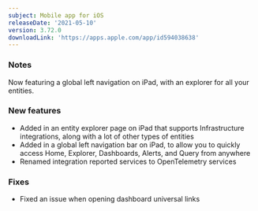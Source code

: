 ```yaml
---
subject: Mobile app for iOS
releaseDate: '2021-05-10'
version: 3.72.0
downloadLink: 'https://apps.apple.com/app/id594038638'
---
```


### Notes

Now featuring a global left navigation on iPad, with an explorer for all your entities.

### New features

* Added in an entity explorer page on iPad that supports Infrastructure integrations, along with a lot of other types of entities
* Added in a global left navigation bar on iPad, to allow you to quickly access Home, Explorer, Dashboards, Alerts, and Query from anywhere
* Renamed integration reported services to OpenTelemetry services

### Fixes

* Fixed an issue when opening dashboard universal links
